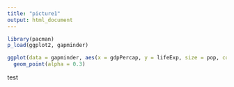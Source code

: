 ```yaml
---
title: "picture1"
output: html_document
---
```


```r
library(pacman)
p_load(ggplot2, gapminder)
```

```r
ggplot(data = gapminder, aes(x = gdpPercap, y = lifeExp, size = pop, col = continent)) + 
  geom_point(alpha = 0.3)
```
test